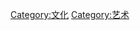 {{Catnav|頁面分類|人类社会|文化|艺术}}
{{Catnav|頁面分類|人文學科|哲学|思想|抽象|艺术}}
{{Catnav|頁面分類|人文學科|人类学|文化人类学|文化|艺术}}
{{Catnav|頁面分類|人文學科|艺术}}
{{Commonscat|Works}}

[[Category:文化|Category:文化]]
[[Category:艺术|Category:艺术]]